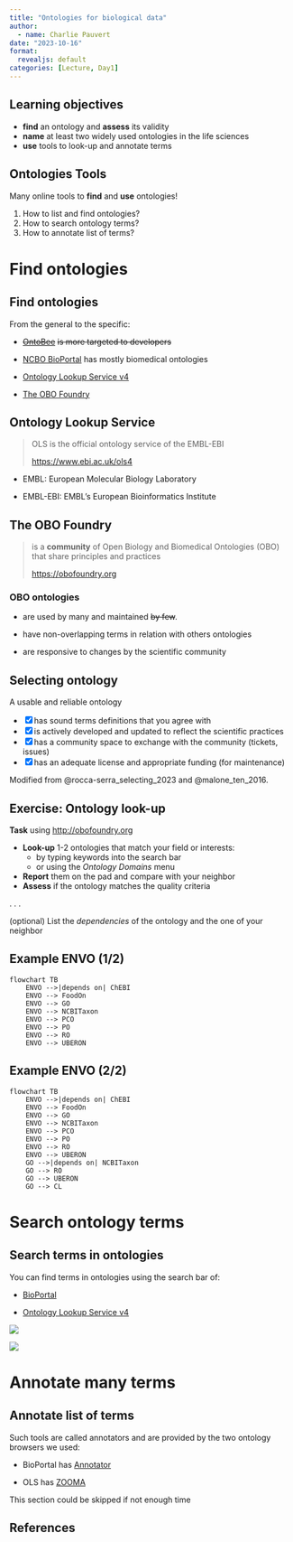 ```yaml
---
title: "Ontologies for biological data"
author:
  - name: Charlie Pauvert
date: "2023-10-16"
format:
  revealjs: default
categories: [Lecture, Day1]
---
```


## Learning objectives

-   **find** an ontology and **assess** its validity
-   **name** at least two widely used ontologies in the life sciences
-   **use** tools to look-up and annotate terms

<!--# Should we demonstrate how to use the hierarchy feature of OLS? -->

## Ontologies Tools

Many online tools to **find** and **use** ontologies!

1.  How to list and find ontologies?
2.  How to search ontology terms?
3.  How to annotate list of terms?

# Find ontologies

## Find ontologies

From the general to the specific:

-   [~~OntoBee~~](https://ontobee.org) ~~is more targeted to developers~~

-   [NCBO BioPortal](https://bioportal.bioontology.org/) has mostly biomedical ontologies

-   [Ontology Lookup Service v4](https://www.ebi.ac.uk/ols4)

-   [The OBO Foundry](http://obofoundry.org)

## Ontology Lookup Service

> OLS is the official ontology service of the EMBL-EBI
>
> <https://www.ebi.ac.uk/ols4>

-   EMBL: European Molecular Biology Laboratory

-   EMBL-EBI: EMBL's European Bioinformatics Institute

## The OBO Foundry

> is a **community** of Open Biology and Biomedical Ontologies (OBO) that share principles and practices
>
> <https://obofoundry.org>

### OBO ontologies

-   are used by many and maintained ~~by few~~.

-   have non-overlapping terms in relation with others ontologies

-   are responsive to changes by the scientific community

## Selecting ontology

A usable and reliable ontology

::: incremental
-   [x] has sound terms definitions that you agree with
-   [x] is actively developed and updated to reflect the scientific practices
-   [x] has a community space to exchange with the community (tickets, issues)
-   [x] has an adequate license and appropriate funding (for maintenance)
:::

::: aside
Modified from @rocca-serra_selecting_2023 and @malone_ten_2016.
:::

## Exercise: Ontology look-up

**Task** using <http://obofoundry.org>

-   **Look-up** 1-2 ontologies that match your field or interests:
    -   by typing keywords into the search bar
    -   or using the *Ontology Domains* menu
-   **Report** them on the pad and compare with your neighbor
-   **Assess** if the ontology matches the quality criteria

. . .

(optional) List the *dependencies* of the ontology and the one of your neighbor

## Example ENVO (1/2) {visibility="hidden"}

```mermaid
flowchart TB
    ENVO -->|depends on| ChEBI 
    ENVO --> FoodOn 
    ENVO --> GO
    ENVO --> NCBITaxon 
    ENVO --> PCO 
    ENVO --> PO
    ENVO --> RO
    ENVO --> UBERON
```

## Example ENVO (2/2) {visibility="hidden"}

```mermaid
flowchart TB
    ENVO -->|depends on| ChEBI 
    ENVO --> FoodOn 
    ENVO --> GO
    ENVO --> NCBITaxon 
    ENVO --> PCO 
    ENVO --> PO
    ENVO --> RO
    ENVO --> UBERON
    GO -->|depends on| NCBITaxon
    GO --> RO
    GO --> UBERON
    GO --> CL
```

# Search ontology terms

## Search terms in ontologies

You can find terms in ontologies using the search bar of:

-   [BioPortal](https://bioportal.bioontology.org/)

-   [Ontology Lookup Service v4](https://www.ebi.ac.uk/ols4)

::: r-stack
![](images/OntologyLookupService_search.png){.fragment fig-alt="OLS search screenshot" fig-align="center"}

![](images/NCBOBioPortal_search.png){.fragment fig-alt="NCBO BioPortal search screenshot" fig-align="center"}
:::

# Annotate many terms

## Annotate list of terms

Such tools are called [annotators]{.orange} and are provided by the two ontology browsers we used:

-   BioPortal has [Annotator](https://bioportal.bioontology.org/annotator)

-   OLS has [ZOOMA](https://www.ebi.ac.uk/spot/zooma/)

::: notes
This section could be skipped if not enough time
:::

## References

